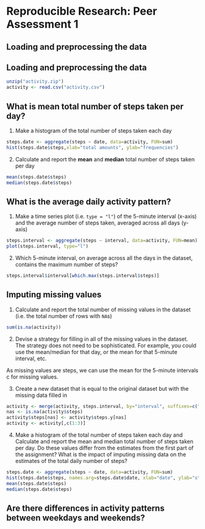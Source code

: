 # Reproducible Research: Peer Assessment 1


## Loading and preprocessing the data
## Loading and preprocessing the data
```r
unzip("activity.zip")
activity <- read.csv("activity.csv")
```


## What is mean total number of steps taken per day?
1. Make a histogram of the total number of steps taken each day
```r
steps.date <- aggregate(steps ~ date, data=activity, FUN=sum)
hist(steps.date$steps,xlab="total amounts", ylab="frequencies")
```
2. Calculate and report the **mean** and **median** total number of
   steps taken per day

```r
mean(steps.date$steps)
median(steps.date$steps)
```
## What is the average daily activity pattern?
1. Make a time series plot (i.e. `type = "l"`) of the 5-minute
   interval (x-axis) and the average number of steps taken, averaged
   across all days (y-axis)

```r
steps.interval <- aggregate(steps ~ interval, data=activity, FUN=mean)
plot(steps.interval, type="l")
```

2. Which 5-minute interval, on average across all the days in the
   dataset, contains the maximum number of steps?

```r
steps.interval$interval[which.max(steps.interval$steps)]
```



## Imputing missing values
1. Calculate and report the total number of missing values in the
   dataset (i.e. the total number of rows with `NA`s)

```r
sum(is.na(activity))
```
2.  Devise a strategy for filling in all of the missing values in the dataset. The strategy does not need to be sophisticated. For example, you could use the mean/median for that day, or the mean for that 5-minute interval, etc.

 As missing values are steps, we can use the mean for the 5-minute intervals c for missing values.

3. Create a new dataset that is equal to the original dataset but with the missing data filled in
```r
activity <- merge(activity, steps.interval, by="interval", suffixes=c(""))
nas <- is.na(activity$steps)
activity$steps[nas] <- activity$steps.y[nas]
activity <- activity[,c(1:3)]

```

4.	Make a histogram of the total number of steps taken each day and Calculate and report the mean and median total number of steps taken per day. Do these values differ from the estimates from the first part of the assignment? What is the impact of imputing missing data on the estimates of the total daily number of steps?

```r
steps.date <- aggregate(steps ~ date, data=activity, FUN=sum)
hist(steps.date$steps, names.arg=steps.date$date, xlab="date", ylab="steps")
mean(steps.date$steps)
median(steps.date$steps)
```

## Are there differences in activity patterns between weekdays and weekends?
